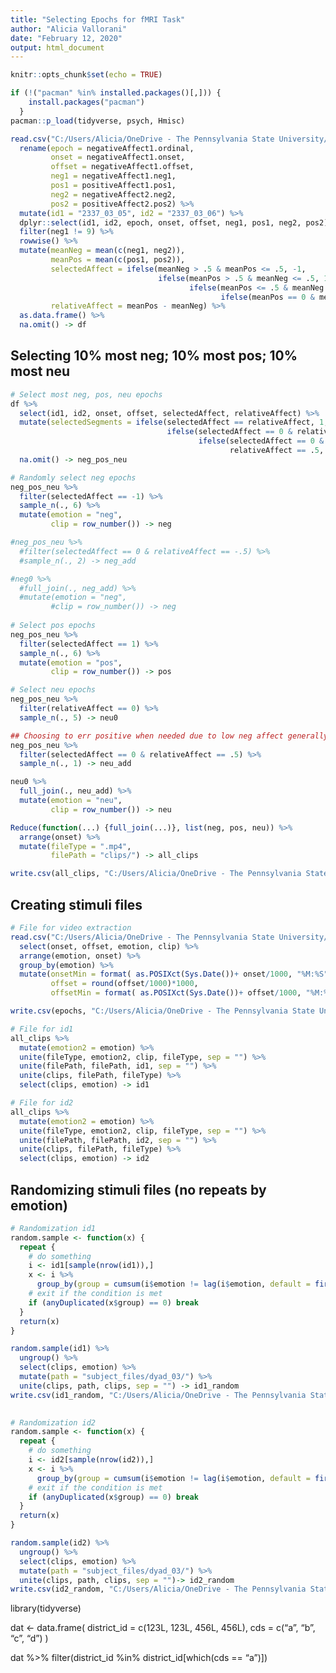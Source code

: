 ---
title: "Selecting Epochs for fMRI Task"
author: "Alicia Vallorani"
date: "February 12, 2020"
output: html_document
---

```{r setup, include=FALSE}
knitr::opts_chunk$set(echo = TRUE)

if (!("pacman" %in% installed.packages()[,])) {
    install.packages("pacman")
  }
pacman::p_load(tidyverse, psych, Hmisc)
```


```{r data prep, include = FALSE}

read.csv("C:/Users/Alicia/OneDrive - The Pennsylvania State University/Research Projects/F31/BFFs/data_processing/stimuli_creation/tpv_03/coding/dyad_03_behavior.csv", stringsAsFactors = FALSE) %>%
  rename(epoch = negativeAffect1.ordinal,
         onset = negativeAffect1.onset,
         offset = negativeAffect1.offset,
         neg1 = negativeAffect1.neg1,
         pos1 = positiveAffect1.pos1,
         neg2 = negativeAffect2.neg2,
         pos2 = positiveAffect2.pos2) %>%
  mutate(id1 = "2337_03_05", id2 = "2337_03_06") %>%
  dplyr::select(id1, id2, epoch, onset, offset, neg1, pos1, neg2, pos2) %>% 
  filter(neg1 != 9) %>%
  rowwise() %>% 
  mutate(meanNeg = mean(c(neg1, neg2)),
         meanPos = mean(c(pos1, pos2)),
         selectedAffect = ifelse(meanNeg > .5 & meanPos <= .5, -1,
                                 ifelse(meanPos > .5 & meanNeg <= .5, 1,
                                        ifelse(meanPos <= .5 & meanNeg == 0, 0,
                                               ifelse(meanPos == 0 & meanNeg <= .5, 0, NA)))),
         relativeAffect = meanPos - meanNeg) %>%
  as.data.frame() %>%
  na.omit() -> df
```


## Selecting 10% most neg; 10% most pos; 10% most neu
```{r epoch selection}
# Select most neg, pos, neu epochs
df %>%
  select(id1, id2, onset, offset, selectedAffect, relativeAffect) %>%
  mutate(selectedSegments = ifelse(selectedAffect == relativeAffect, 1,
                                   ifelse(selectedAffect == 0 & relativeAffect == -.5, 1,
                                          ifelse(selectedAffect == 0 & 
                                                 relativeAffect == .5, 1, NA)))) %>%
  na.omit() -> neg_pos_neu

# Randomly select neg epochs
neg_pos_neu %>%
  filter(selectedAffect == -1) %>%
  sample_n(., 6) %>%
  mutate(emotion = "neg",
         clip = row_number()) -> neg

#neg_pos_neu %>%
  #filter(selectedAffect == 0 & relativeAffect == -.5) %>%
  #sample_n(., 2) -> neg_add

#neg0 %>%
  #full_join(., neg_add) %>%
  #mutate(emotion = "neg",
         #clip = row_number()) -> neg
  
# Select pos epochs
neg_pos_neu %>%
  filter(selectedAffect == 1) %>%
  sample_n(., 6) %>%
  mutate(emotion = "pos",
         clip = row_number()) -> pos

# Select neu epochs
neg_pos_neu %>%
  filter(relativeAffect == 0) %>%
  sample_n(., 5) -> neu0

## Choosing to err positive when needed due to low neg affect generally 
neg_pos_neu %>%
  filter(selectedAffect == 0 & relativeAffect == .5) %>% 
  sample_n(., 1) -> neu_add

neu0 %>%
  full_join(., neu_add) %>%
  mutate(emotion = "neu",
         clip = row_number()) -> neu

Reduce(function(...) {full_join(...)}, list(neg, pos, neu)) %>%
  arrange(onset) %>%
  mutate(fileType = ".mp4",
         filePath = "clips/") -> all_clips

write.csv(all_clips, "C:/Users/Alicia/OneDrive - The Pennsylvania State University/Research Projects/F31/BFFs/data_processing/stimuli_creation/tpv_03/coding/dyad_03_selectedAffect.csv")
```


## Creating stimuli files
```{r file creation}
# File for video extraction
read.csv("C:/Users/Alicia/OneDrive - The Pennsylvania State University/Research Projects/F31/BFFs/data_processing/stimuli_creation/tpv_03/coding/dyad_03_behavior.csv", stringsAsFactors = FALSE) %>%
  select(onset, offset, emotion, clip) %>%
  arrange(emotion, onset) %>%
  group_by(emotion) %>%
  mutate(onsetMin = format( as.POSIXct(Sys.Date())+ onset/1000, "%M:%S"),
         offset = round(offset/1000)*1000,
         offsetMin = format( as.POSIXct(Sys.Date())+ offset/1000, "%M:%S")) -> epochs

write.csv(epochs, "C:/Users/Alicia/OneDrive - The Pennsylvania State University/Research Projects/F31/BFFs/data_processing/stimuli_creation/tpv_03/coding/dyad_03_epochs.csv")

# File for id1
all_clips %>%
  mutate(emotion2 = emotion) %>%
  unite(fileType, emotion2, clip, fileType, sep = "") %>%
  unite(filePath, filePath, id1, sep = "") %>% 
  unite(clips, filePath, fileType) %>%
  select(clips, emotion) -> id1

# File for id2
all_clips %>%
  mutate(emotion2 = emotion) %>%
  unite(fileType, emotion2, clip, fileType, sep = "") %>%
  unite(filePath, filePath, id2, sep = "") %>% 
  unite(clips, filePath, fileType) %>%
  select(clips, emotion) -> id2
```


## Randomizing stimuli files (no repeats by emotion)
```{r randomize}
# Randomization id1
random.sample <- function(x) {
  repeat {
    # do something
    i <- id1[sample(nrow(id1)),]
    x <- i %>% 
      group_by(group = cumsum(i$emotion != lag(i$emotion, default = first(i$emotion))))
    # exit if the condition is met
    if (anyDuplicated(x$group) == 0) break
  }
  return(x)
}

random.sample(id1) %>%
  ungroup() %>%
  select(clips, emotion) %>%
  mutate(path = "subject_files/dyad_03/") %>%
  unite(clips, path, clips, sep = "") -> id1_random
write.csv(id1_random, "C:/Users/Alicia/OneDrive - The Pennsylvania State University/Research Projects/F31/BFFs/data_processing/stimuli_creation/tpv_03/2337_03_05_epochs.csv", row.names = FALSE)
  

# Randomization id2
random.sample <- function(x) {
  repeat {
    # do something
    i <- id2[sample(nrow(id2)),]
    x <- i %>% 
      group_by(group = cumsum(i$emotion != lag(i$emotion, default = first(i$emotion))))
    # exit if the condition is met
    if (anyDuplicated(x$group) == 0) break
  }
  return(x)
}

random.sample(id2) %>%
  ungroup() %>%
  select(clips, emotion) %>%
  mutate(path = "subject_files/dyad_03/") %>%
  unite(clips, path, clips, sep = "")-> id2_random
write.csv(id2_random, "C:/Users/Alicia/OneDrive - The Pennsylvania State University/Research Projects/F31/BFFs/data_processing/stimuli_creation/tpv_03/2337_03_06_epochs.csv", row.names = FALSE)
```


library(tidyverse)

dat <-
  data.frame(
    district_id = c(123L, 123L, 456L, 456L),
    cds = c("a", "b", "c", "d")
  )

dat %>% 
  filter(district_id %in% district_id[which(cds == "a")])